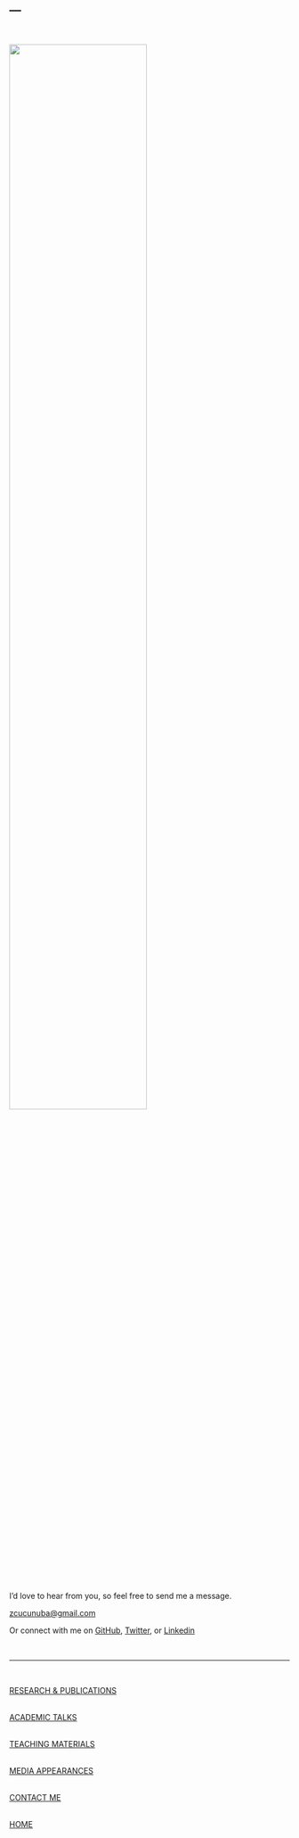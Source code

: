 ---
---

<link rel="stylesheet" href="styles.css" type="text/css">
<link rel="stylesheet" href="academicicons/css/academicons.min.css"/>

<br />


<img src="images/contact.jpg" style="width:70%; margin-right: 50px">

<br />

I'd love to hear from you, so feel free to send me a message.

[zcucunuba@gmail.com](zcucunuba@gmail.com)


Or connect with me on [GitHub](https://github.com/zmcucunuba), [Twitter](https://twitter.com/ZulmaCucunuba), or [Linkedin](https://www.linkedin.com/in/zulma-m-cucunub%C3%A1-4a6a50b7/)



<br />

***

<br />

[RESEARCH & PUBLICATIONS](http://zulmamcucunuba.org/res_publications.html) 
<br />

<br />
[ACADEMIC TALKS](http://zulmamcucunuba.org/talks.html) 
<br />

<br />
[TEACHING MATERIALS](http://zulmamcucunuba.org/teaching.html) 
<br />

<br />
[MEDIA APPEARANCES](http://zulmamcucunuba.org/media.html) 
<br />


<br />
[CONTACT ME](http://zulmamcucunuba.org/contact.html) 
<br />

<br />
[HOME](http://zulmamcucunuba.org/index.html) 
<br />


